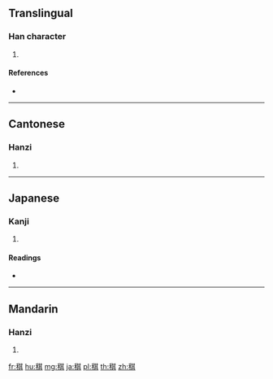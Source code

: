 {{character info/new}}
==Translingual==

===Han character===
{{Han char|rn=115|rad=禾|as=08|sn=13|four=24981|canj=HDTMC}}

# {{defn|Han|sort=禾08}}

====References====
* {{Han ref|kx=0855.070|dkj=25118|dj=1280.120|hdz=42611.060|uh=7A18|ud=31256|bh=DEF8|bd=57080}}

----

==Cantonese==

===Hanzi===
{{yue-hanzi|jyut=|y=gei1}}

# {{defn|lang=yue|sort=禾08}}

----

==Japanese==

===Kanji===
{{ja-kanji|grade=|rs=禾08}}

# {{defn|lang=ja|sort=禾08}}

====Readings====
* {{ja-readings|on=[[き]] (ki), [[ぎ]] (gi)|kun=[[ひととせ]] (hitotose), [[わら]] (wara), [[まめがら]] (mamegara)|nanori=}}

----

==Mandarin==

===Hanzi===
{{cmn-hanzi|pin=[[jī]] ([[ji1]])|wg=chi<sup>1</sup>}}

# {{defn|lang=cmn|sort=禾08}}

[[fr:稘]]
[[hu:稘]]
[[mg:稘]]
[[ja:稘]]
[[pl:稘]]
[[th:稘]]
[[zh:稘]]